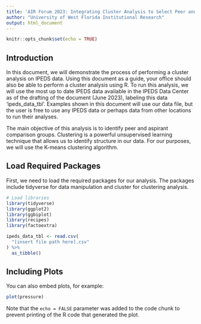 ```yaml
---
title: 'AIR Forum 2023: Integrating Cluster Analysis to Select Peer and Aspirant Comparison Groups'
author: "University of West Florida Institutional Research"
output: html_document
---
```


```r
knitr::opts_chunk$set(echo = TRUE)

```

## Introduction

In this document, we will demonstrate the process of performing a cluster analysis on IPEDS data. Using this document as a guide, your office should also be able to perform a cluster analysis using R. To run this analysis, we will use the most up to date IPEDS data available in the IPEDS Data Center as of the drafting of the document (June 2023), labeling this data 'ipeds_data_tbl'. Examples shown in this document will use our data file, but the user is free to use any IPEDS data or perhaps data from other locations to run their analyses.

The main objective of this analysis is to identify peer and aspirant comparison groups. Clustering is a powerful unsupervised learning technique that allows us to identify structure in our data. For our purposes, we will use the K-means clustering algorithm.

## Load Required Packages
First, we need to load the required packages for our analysis. The packages include tidyverse for data manipulation and cluster for clustering analysis.

```r
# Load libraries
library(tidyverse)
library(ggplot2)
library(ggbiplot)
library(recipes)
library(factoextra)
```

```r
ipeds_data_tbl <- read.csv(
  "[insert file path here].csv"
) %>% 
  as_tibble()
```

## Including Plots

You can also embed plots, for example:

```r
plot(pressure)
```

Note that the `echo = FALSE` parameter was added to the code chunk to prevent printing of the R code that generated the plot.
